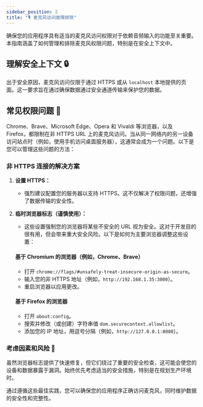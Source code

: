 ```yaml
---
sidebar_position: 2
title: "🎙️ 麦克风访问故障排除"
---
```


确保您的应用程序具有适当的麦克风访问权限对于依赖音频输入的功能至关重要。本指南涵盖了如何管理和排除麦克风权限问题，特别是在安全上下文中。

## 理解安全上下文 🔒

出于安全原因，麦克风访问仅限于通过 HTTPS 或从 `localhost` 本地提供的页面。这一要求旨在通过确保数据通过安全通道传输来保护您的数据。

## 常见权限问题 🚫

Chrome、Brave、Microsoft Edge、Opera 和 Vivaldi 等浏览器，以及 Firefox，都限制在非 HTTPS URL 上的麦克风访问。当从同一网络内的另一设备访问站点时（例如，使用手机访问桌面服务器），这通常会成为一个问题。以下是您可以管理这些问题的方法：

### 非 HTTPS 连接的解决方案

1. **设置 HTTPS：**
   - 强烈建议配置您的服务器以支持 HTTPS。这不仅解决了权限问题，还增强了数据传输的安全性。

2. **临时浏览器标志（谨慎使用）：**
   - 这些设置强制您的浏览器将某些不安全的 URL 视为安全。这对于开发目的很有用，但会带来重大安全风险。以下是如何为主要浏览器调整这些设置：

   #### 基于 Chromium 的浏览器（例如，Chrome、Brave）
   - 打开 `chrome://flags/#unsafely-treat-insecure-origin-as-secure`。
   - 输入您的非 HTTPS 地址（例如，`http://192.168.1.35:3000`）。
   - 重启浏览器以应用更改。

   #### 基于 Firefox 的浏览器
   - 打开 `about:config`。
   - 搜索并修改（或创建）字符串值 `dom.securecontext.allowlist`。
   - 添加您的 IP 地址，用逗号分隔（例如，`http://127.0.0.1:8080`）。

### 考虑因素和风险 🚨

虽然浏览器标志提供了快速修复，但它们绕过了重要的安全检查，这可能会使您的设备和数据暴露于漏洞。始终优先考虑适当的安全措施，特别是在规划生产环境时。

通过遵循这些最佳实践，您可以确保您的应用程序正确访问麦克风，同时维护数据的安全性和完整性。